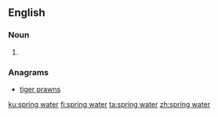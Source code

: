 ==English==

===Noun===
{{en-noun}}

# {{alternative form of|springwater|lang=en}}

===Anagrams===
* [[tiger prawns#English|tiger prawns]]

[[ku:spring water]]
[[fi:spring water]]
[[ta:spring water]]
[[zh:spring water]]